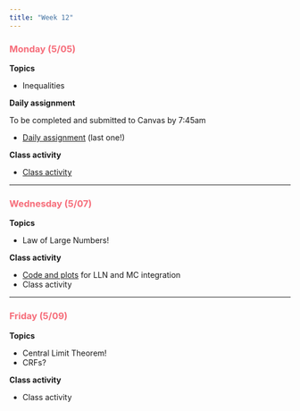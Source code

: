 ```yaml
---
title: "Week 12"
---
```


::: {style="color: #F66D7A"}
### Monday (5/05)
:::

**Topics**

-   Inequalities

**Daily assignment**

To be completed and submitted to Canvas by 7:45am

-   [Daily assignment](daily/DA_31.pdf) (last one!)

**Class activity**

-   [Class activity](class/CA_31.pdf)

------------------------------------------------------------------------

::: {style="color: #F66D7A"}
### Wednesday (5/07)
:::

**Topics**

-   Law of Large Numbers!

**Class activity**

-   [Code and plots](class/CA_32_LLN.qmd) for LLN and MC integration
-   Class activity

------------------------------------------------------------------------

::: {style="color: #F66D7A"}
### Friday (5/09)
:::

**Topics**

-   Central Limit Theorem!
-   CRFs?

**Class activity**

-   Class activity
